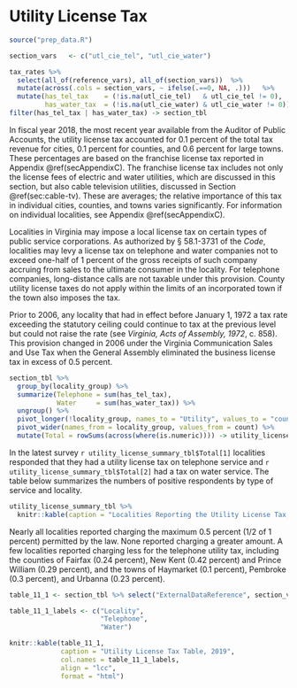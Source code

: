 # Utility License Tax

```r
source("prep_data.R")

section_vars   <- c("utl_cie_tel", "utl_cie_water")

tax_rates %>% 
  select(all_of(reference_vars), all_of(section_vars))  %>%
  mutate(across(.cols = section_vars, ~ ifelse(.==0, NA, .)))   %>%
  mutate(has_tel_tax    = (!is.na(utl_cie_tel)   & utl_cie_tel != 0),
         has_water_tax  = (!is.na(utl_cie_water) & utl_cie_water != 0)) %>%
filter(has_tel_tax | has_water_tax) -> section_tbl
```

In fiscal year 2018, the most recent year available from the Auditor of Public Accounts, the utility license tax accounted for 0.1 percent of the total tax revenue for cities, 0.1 percent for counties, and 0.6 percent for large towns. These percentages are based on the franchise license tax reported in Appendix \@ref(secAppendixC). The franchise license tax includes not only the license fees of electric and water utilities, which are discussed in this section, but also cable television utilities, discussed in Section \@ref(sec:cable-tv). These are averages; the relative importance of this tax in individual cities, counties, and towns varies significantly. For information on individual localities, see Appendix \@ref(secAppendixC).

Localities in Virginia may impose a local license tax on certain types of public service corporations. As authorized by § 58.1-3731 of the *Code*, localities may levy a license tax on telephone and water companies not to exceed one-half of 1 percent of the gross receipts of such company accruing from sales to the ultimate consumer in the locality. For telephone companies, long-distance calls are not taxable under this provision. County utility license taxes do not apply within the limits of an incorporated town if the town also imposes the tax.

Prior to 2006, any locality that had in effect before January 1, 1972 a tax rate exceeding the statutory ceiling could continue to tax at the previous level but could not raise the rate (see *Virginia, Acts of Assembly, 1972*, c. 858). This provision changed in 2006 under the Virginia Communication Sales and Use Tax when the General Assembly eliminated the business license tax in excess of 0.5 percent. 

```r
section_tbl %>%
  group_by(locality_group) %>%
  summarize(Telephone = sum(has_tel_tax),
            Water     = sum(has_water_tax)) %>%
  ungroup() %>%
  pivot_longer(!locality_group, names_to = "Utility", values_to = "count") %>%
  pivot_wider(names_from = locality_group, values_from = count) %>%
  mutate(Total = rowSums(across(where(is.numeric)))) -> utility_license_summary_tbl
```

In the latest survey `r utility_license_summary_tbl$Total[1]` localities responded that they had a utility license tax on telephone service and `r utility_license_summary_tbl$Total[2]` had a tax on water service. The table below summarizes the numbers of positive respondents by type of service and locality.

```r
utility_license_summary_tbl %>%
  knitr::kable(caption = "Localities Reporting the Utility License Tax, 2019")
```

Nearly all localities reported charging the maximum 0.5 percent (1/2 of 1 percent) permitted by the law. None reported charging a greater amount. A few localities reported charging less for the telephone utility tax, including the counties of Fairfax (0.24 percent), New Kent (0.42 percent) and Prince William (0.29 percent), and the towns of Haymarket (0.1 percent), Pembroke (0.3 percent), and Urbanna (0.23 percent).

```r
table_11_1 <- section_tbl %>% select("ExternalDataReference", section_vars)

table_11_1_labels <- c("Locality",
                       "Telephone",
                       "Water")

knitr::kable(table_11_1, 
             caption = "Utility License Tax Table, 2019", 
             col.names = table_11_1_labels, 
             align = "lcc",
             format = "html")
```
